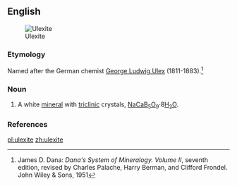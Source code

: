 ==English==
[[Image:Ulexite w-clay and realgar Hydrous sodium calcium borate Boron Kern County California 1866.jpg|thumb|Ulexite]]

===Etymology===

Named after the German chemist [[w:George Ludwig Ulex|George Ludwig Ulex]] (1811-1883).<ref>James D. Dana: ''Dana's System of Mineralogy. Volume II'', seventh edition, revised by Charles Palache, Harry Berman, and Clifford Frondel. John Wiley & Sons, 1951</ref>

===Noun===
{{en-noun}}

#{{mineralogy}} A white [[mineral]] with [[triclinic]] crystals, [[sodium|Na]][[calcium|Ca]][[boron|B]]<sub>5</sub>[[oxygen|O]]<sub>9</sub></sub>·8[[water|H<sub>2</sub>O]].

===References===
<references/>

[[pl:ulexite]]
[[zh:ulexite]]